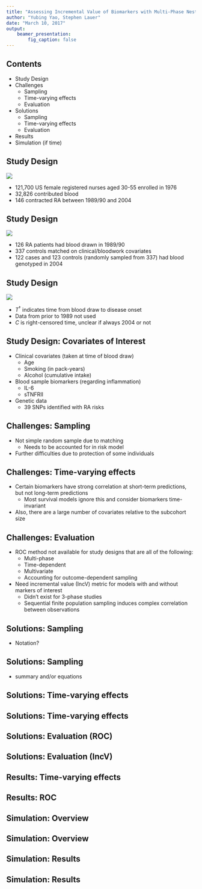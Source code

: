 ```yaml
---
title: "Assessing Incremental Value of Biomarkers with Multi-Phase Nested Case-Control Studies"
author: "Yubing Yao, Stephen Lauer"
date: "March 10, 2017"
output: 
    beamer_presentation:
        fig_caption: false
---
```



## Contents

- Study Design
- Challenges
    - Sampling
    - Time-varying effects
    - Evaluation
- Solutions
    - Sampling
    - Time-varying effects
    - Evaluation
- Results
- Simulation (if time)

## Study Design

![](figures/nhs-study-design.jpg)

- 121,700 US female registered nurses aged 30-55 enrolled in 1976
- 32,826 contributed blood
- 146 contracted RA between 1989/90 and 2004

## Study Design

![](figures/nhs-study-design.jpg)

- 126 RA patients had blood drawn in 1989/90
- 337 controls matched on clinical/bloodwork covariates
- 122 cases and 123 controls (randomly sampled from 337) had blood genotyped in 2004

## Study Design

![](figures/nhs-study-design-2.jpg)

- $T^\dagger$ indicates time from blood draw to disease onset
- Data from prior to 1989 not used
- $C$ is right-censored time, unclear if always 2004 or not

## Study Design: Covariates of Interest

- Clinical covariates (taken at time of blood draw)
    - Age
    - Smoking (in pack-years)
    - Alcohol (cumulative intake)
- Blood sample biomarkers (regarding inflammation)
    - IL-6
    - sTNFRII
- Genetic data
    - 39 SNPs identified with RA risks

## Challenges: Sampling

- Not simple random sample due to matching
    - Needs to be accounted for in risk model
- Further difficulties due to protection of some individuals

## Challenges: Time-varying effects

- Certain biomarkers have strong correlation at short-term predictions, but not long-term predictions
    - Most survival models ignore this and consider biomarkers time-invariant
- Also, there are a large number of covariates relative to the subcohort size

## Challenges: Evaluation

- ROC method not available for study designs that are all of the following:
    - Multi-phase
    - Time-dependent
    - Multivariate
    - Accounting for outcome-dependent sampling
- Need incremental value (IncV) metric for models with and without markers of interest
    - Didn't exist for 3-phase studies
    - Sequential finite population sampling induces complex correlation between observations
    
## Solutions: Sampling

- Notation?

## Solutions: Sampling

- summary and/or equations

## Solutions: Time-varying effects



## Solutions: Time-varying effects



## Solutions: Evaluation (ROC)

## Solutions: Evaluation (IncV)

## Results: Time-varying effects

## Results: ROC

## Simulation: Overview

## Simulation: Overview

## Simulation: Results

## Simulation: Results